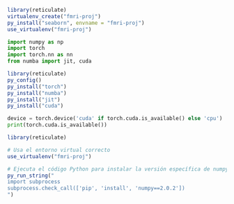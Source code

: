 ```r
library(reticulate)
virtualenv_create("fmri-proj")
py_install("seaborn", envname = "fmri-proj")
use_virtualenv("fmri-proj")
```

```python
import numpy as np
import torch
import torch.nn as nn
from numba import jit, cuda
```

```r
library(reticulate)
py_config()
py_install("torch")
py_install("numba")
py_install("jit")
py_install("cuda")
```

```python
device = torch.device('cuda' if torch.cuda.is_available() else 'cpu')
print(torch.cuda.is_available())
```


```r

library(reticulate)

# Usa el entorno virtual correcto
use_virtualenv("fmri-proj")

# Ejecuta el código Python para instalar la versión específica de numpy
py_run_string("
import subprocess
subprocess.check_call(['pip', 'install', 'numpy==2.0.2'])
")

```

